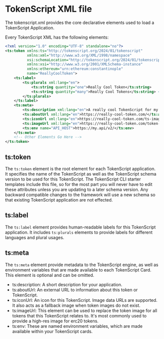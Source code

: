 # TokenScript XML file

The tokenscript.xml provides the core declarative elements used to load a TokenScript Application.

Every TokenScript XML has the following elements:
```xml
<?xml version="1.0" encoding="UTF-8" standalone="no"?>
<ts:token xmlns:ts="http://tokenscript.org/2024/01/tokenscript"
		  xmlns:xml="http://www.w3.org/XML/1998/namespace"
		  xsi:schemaLocation="http://tokenscript.org/2024/01/tokenscript https://www.tokenscript.org/schemas/2024-01/tokenscript.xsd"
		  xmlns:xsi="http://www.w3.org/2001/XMLSchema-instance"
		  xmlns:ethereum="urn:ethereum:constantinople"
		  name="ReallyCoolToken">
	<ts:label>
		<ts:plurals xml:lang="en">
			<ts:string quantity="one">Really Cool Token</ts:string>
			<ts:string quantity="many">Really Cool Tokens</ts:string> <!-- Specifying plurals is optional -->
		</ts:plurals>
	</ts:label>
	<ts:meta>
		<ts:description xml:lang="en">A really cool TokenScript for my NFTs</ts:description>
		<ts:aboutUrl xml:lang="en">https://really-cool-token.com/</ts:aboutUrl>
		<ts:iconUrl xml:lang="en">https://really-cool-token.com/ts-image.png</ts:iconUrl>
		<ts:imageUrl xml:lang="en">https://really-cool-token.com/token-image.png</ts:iconUrl>
		<ts:env name="API_HOST">https://my.api/v2/</ts:env>
	</ts:meta>
	<!-- Other Elements Go Here -->
</ts:token>
```

## ts:token

The `ts:token` element is the root element for each TokenScript application.
It specifies the name of the TokenScript as well as the TokenScript schema version to be used for this TokenScript.
The TokenScript CLI starter templates include this file, so for the most part you will never have to edit these attributes unless you are updating to a later schema version.
Any backward compatible changes to the framework will use a new schema so that existing TokenScript application are not effected.

## ts:label

The `ts:label` element provides human-readable labels for this TokenScript application.
It includes `ts:plurals` elements to provide labels for different languages and plural usages.

## ts:meta

The `ts:meta` element provide metadata to the TokenScript engine, as well as environment variables that are made available to each TokenScript Card.
This element is optional and can be omitted.

- ts:description: A short description for your application.
- ts:aboutUrl: An external URL to information about this token or TokenScript.
- ts:iconUrl: An icon for this TokenScript. Image data URLs are supported. It also acts as a fallback image when token images do not exist.
- ts:imageUrl: This element can be used to replace the token image for all tokens that this TokenScript relates to. It's most commonly used to provide a high-res image for erc20 tokens.
- ts:env: These are named environment variables, which are made available within your TokenScript cards.